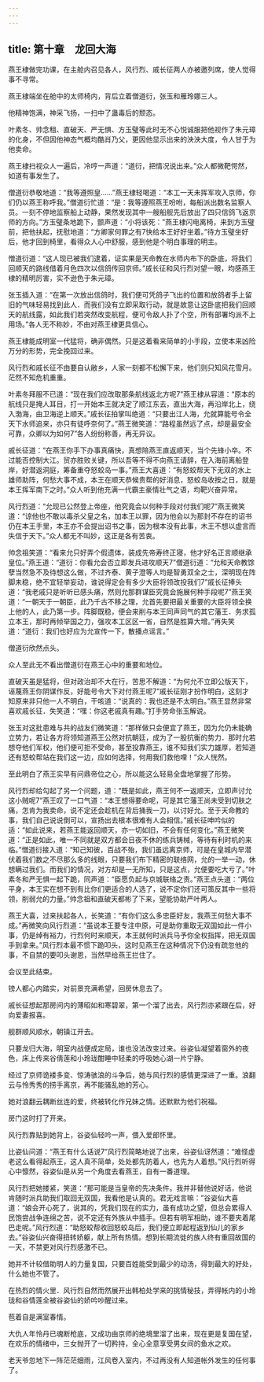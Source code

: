 ```yaml
---
---
---
```

title: 第十章　龙回大海
---



燕王棣做完功课，在主舱内召见各人，风行烈、戚长征两人亦被邀列席，使人觉得事不寻常。

燕王棣端坐在舱中的太师椅内，背后立着僧道衍，张玉和雁玲娜三人。

他精神饱满，神采飞扬，一扫中了蛊毒后的颓态。

叶素冬、帅念租、直破天、严无惧、方玉璧等此时无不心悦诚服把他视作了朱元璋的化身，不但因他神态气概均酷肖乃父，更因他显示出来的泱泱大度，令人甘于为他卖命。

燕王棣扫视众人一遍后，冷哼一声道：“道衍，把情况说出来。”众人都微靶愕然，如道有事发生了。

僧道衍恭敬地道：“我等遵照皇……”燕王棣轻喝道：“本工一天未挥军攻入京师，你们仍以燕王称呼我。”僧道衍忙道：“是：我等遵照燕王吩咐，每船派出数名监察人员。一刻不停地监察船上动静，果然发现其中一艘船舰先后放出了四只信鸽飞返京师的方向。”方玉璧条地跪下，颤声道：“小将该死：”燕王棣闪电离椅，来到方玉璧前，把他扶起，抚慰地道：“方卿家何罪之有7快给本王好好坐着。”待方玉璧坐好后，他才回到椅里，看得众人心中舒服，感到他是个明白事理的明主。

憎道衍道：“这人现已被我们逮着，证实果是天命教在水师内布下的卧底，将我们回顺天的路线借着月色四次以信鸽传回京师。”戚长征和风行烈对望一眼，均感燕王棣的精明厉害，实不逊色于朱元璋。

张玉插入道：“在第一次放出信鸽时，我们便可凭鸽子飞出的位置和放鸽者手上留旧的气味轻易找到此人．而我们没有立即采取行动，就是故意让这卧底把我们回顺天的航线露，如此我们若突然改变航程，便可令敌人扑了个空，所有部署均派不上用场。”各人无不称妙，不由对燕王棣更具信心。

燕王棣能成明室一代猛将，确非偶然。只是这着看来简单的小手段，立使本来凶险万分的形势，完全挽回过来。

风行烈和戚长征不由要自认敝乡，人家一刻都不松懈下来，他们则只知风花雪月。茫然不知危机重重。

叶素冬拜服不已道：“现在我们应改取那条航线返北方呢7”燕王棣从容道：“原本的航线只是掩人耳目，打一开始本王就决定了顺江东去，直出大海，再沿岸北上，绕入渤海，由卫海逆上顺天。”戚长征拍掌叫绝道：“只要出江人海，允就算能号令全天下水师追来，亦只有徒呼奈何了。”燕王微笑道：“路程虽然远了点，却是最安全可靠，众卿以为如何7”各人纷纷称善，再无异议。

戚长征道：“在燕王你手下办事真痛快，真想陪燕王直返顺天，当个先锋小卒。不过能否控制大江。贸亦胜败关键，所以吾等不得不向燕王请辞，在入海前离船登岸，好潜返洞庭，筹备重夺怒蛟岛一事。”燕王大喜道：“有怒蛟帮天下无双的水上雄师助阵，何愁大事不成，本王在顺天恭候贵帮的好消息，怒蛟岛收按之日，就是本王挥军南下之时。”众人听到他充满一代霸主豪情壮气之语，均靶兴奋异常。

风行烈道：“允现已公然登上帝座，他究竟会以何种手段对付我们呢7”燕王微笑道：“谅他也不敢以毒杀父皇之名，加本王以罪，因为他会以为那封不存在的诏书仍在本王手里，本王亦不会提出诏书之事，因为根本没有此事，木王不想以虚言而失信于天下。”众人都无不叫妙，这正是各有苦衷。

帅念祖笑道：“看来允只好弄个假遗体，装成先帝寿终正寝，他才好名正言顺继承皇位。”燕王道：“道衍：你看允会否立即发兵进攻顺天7”僧道衍道：“允和天命教馀孽当然急不及待想这么做，不过齐泰、黄子澄等人均是智勇双全之士，深明现在阵脚未稳，绝不宜轻举妄动，谁说得定会有多少大臣将领改投我们7”戚长征捧头道：“我老戚只是听听已感头痛，然则允那群谋臣究竟会施展何种手段呢7”燕王笑道：“一朝天于一朝臣，此乃千古不移之理，允首先要把最关重要的大臣将领全换上他的人，此乃第一步。阵脚既稳，便会来削与本王同声同气的其它藩王．务求孤立本王，那时再倾举国之力，强攻本工区区一省，自然是胜算大增。”再失笑道：“道衍：我们也好应为允宣传一下，散播点谣言。”

僧道衍欣然点头。

众人至此无不看出僧道衍在燕王心中的重要和地位。

直破天虽是猛将，但对政治却不大在行，苦思不解道：“为何允不立即公版天下，诬蔑燕王你阴谋作反，好能号令大下对付燕王呢7”戚长征刚才扮作明白，这刻才知原来非只他一人不明白，干咳道：“说真的：我也还是不太明白。”燕王显然非常喜欢戚长征．失笑道：“嘿：你这老戚真有趣。”打手势命张玉解说。

张玉对这批患难与共的战友们微笑道：“那样做只会便宜了燕王，因为允仍未能确立势力，若让各方将领知道燕王公然对抗朝廷，成为了一股抗衡的势力．那时允若想夺他们军权，他们便可拒不受命，甚至投靠燕王，谁不知我们实力雄厚，若知道还有怒蛟帮站在我们这一边，应如何选择，何用我们救他哩！”众人恍然。

至此明白了燕王实早有问鼎帝位之心，所以能这么轻易全盘地掌握了形势。

风行烈却给勾起了另一个问题，道：“既是如此，燕王何不一返顺天，立即声讨允这小贼呢7”燕王叹了一口气道：“本王想得要命呢，可是其它藩王尚未受到切肤之痛，怎肯为我卖命，说不定还会趁机在背后捅我一刀，以讨好允。至于天命教的事，我们自己说说倒可以，宣扬出去根本很难有人会相信。”戚长征呻吟似的适：“如此说来，若燕王能返回顺天，亦一切如旧，不会有任何变化。”燕王微笑道：“正是如此，唯一不同就是双方都会日夜不休的练兵铸械，等待有利时机的来临。”憎道衍接入道：“知己知彼，百战不殆，我们虽远离京师，可是在皇城内早潜伏着我们数之不尽那么多的线眼，只要我们布下精密的联络网，允的一举一动，休想瞒过我们。而我们的情况，对方却是一无所知，只是这点，允便要吃大亏了。”叶素冬和严无惧一起下跪，同声道：“臣愿负起与京城联络之责。”燕王点头道：“两位平身，本王实在想不到有比你们更适合的人选了，说不定你们还可策反其中一些将领，削弱允的力量。”帅念祖和直破天都彬了下来，望能协助严叶两人。

燕王大喜，过来扶起各人，长笑道：“有你们这么多忠臣好友，我燕王何愁大事不成。”再微笑向风行烈道：“虽说本王要专注中原，可是助你重取无双国如此一件小事，仍是绰有裕力，行烈何时来顺天，本王就何时派兵马予你全权指挥，把无双国手到拿来。”风行烈本最不惯下跪叩头，这时见燕王在这种情况下仍没有疏忽他的事，不自禁的要叩头谢恩，当然早给燕王拦住了。

会议至此结束。

镑人都心内踏实，对前景充满希望，回房休息去了。

戚长征想起那房间内的薄昭如和寒碧翠，第一个溜了出去，风行烈亦紧跟在后，好向爱妻报喜。

舰群顺风顺水，朝镇江开去。

只要龙归大海，明室内战便成定局，谁也没法改变过来。谷姿仙凝望着窗外的夜色，床上传来谷倩莲和小玲珑酣睡中轻柔的呼吸她心湖一片宁静。

经过了京师诡褛多变、惊涛骇浪的斗争后，她与风行烈的感情更深进了一重。浪翻云与怜秀秀的捞手离京，再不能骚乱她的芳心。

她对浪翻云耦断丝连的爱，终被转化作兄妹之情。还默默为他们祝福。

房门这时打了开来。

风行烈靠贴到她背上，谷姿仙轻吟一声，偎入爱郎怀里。

比姿仙问道：“燕王有什么话说7”风行烈简略地说了出来，谷姿仙讶然道：“难怪虚老这么看得起燕王，这人真不简单，处处都先防着人，也先为人着想。”风行烈听得心中懔然，谷姿仙是从另一个角度去看燕王，自有一番道理。

风行烈把她搂紧，笑道：“那可能是当皇帝的先决条件。我并非替他说好话，他说肯随时派兵助我们取回无双国，我看他是认真的。君无戏言嘛：”谷姿仙大喜道：“娘会开心死了，说其的，凭我们现在的实力，虽有成功之望，但总会累得人民饱尝战争连绵之苦，说不定还有外族从中插手。但若有明军相助，谁不要夹着尾巴走呢。”风行烈道：“助怒蛟帮收回怒蛟岛后，我们便立即起程返到仙儿的家乡去。”谷姿仙兴奋得扭转娇躯，献上所有热情。想到长期流徙的族人终有重回故国的一天，不禁更对风行烈感激不已。

她并不计较借助明人的力量复国，只要百姓能受到最少的动汤，得到最大的好处，什么她也不管了。

在热烈的情火里．风行烈自然而然展开出韩柏处学来的挑情秘技，弄得帐内的小玲珑和谷情莲全被谷姿仙的娇吟吵醒过来。

苞着自是满室春情。

大仇人年怜丹已魂断枪底，又成功由京师的绝境里溜了出来，现在更是复国在望，在欢乐的情绪中，三女抛开了一切矜持，全心全意享受男女间的鱼水之欢。

老天爷忽地下一阵茫茫细雨，江风卷入室内，不过再没有人知道帐外发生的任何事了。